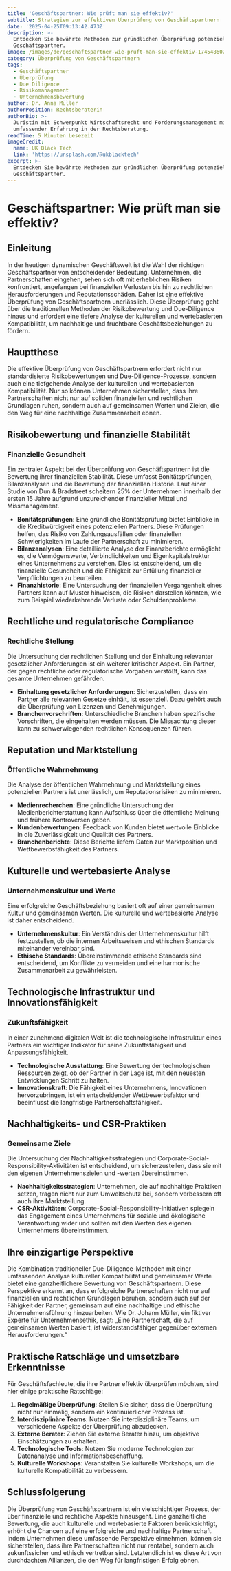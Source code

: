 ```yaml
---
title: 'Geschäftspartner: Wie prüft man sie effektiv?'
subtitle: Strategien zur effektiven Überprüfung von Geschäftspartnern
date: '2025-04-25T09:13:42.473Z'
description: >-
  Entdecken Sie bewährte Methoden zur gründlichen Überprüfung potenzieller
  Geschäftspartner.
image: /images/de/geschaftspartner-wie-pruft-man-sie-effektiv-1745486020707.jpg
category: Überprüfung von Geschäftspartnern
tags:
  - Geschäftspartner
  - Überprüfung
  - Due Diligence
  - Risikomanagement
  - Unternehmensbewertung
author: Dr. Anna Müller
authorPosition: Rechtsberaterin
authorBio: >-
  Juristin mit Schwerpunkt Wirtschaftsrecht und Forderungsmanagement mit
  umfassender Erfahrung in der Rechtsberatung.
readTime: 5 Minuten Lesezeit
imageCredit:
  name: UK Black Tech
  link: 'https://unsplash.com/@ukblacktech'
excerpt: >-
  Entdecken Sie bewährte Methoden zur gründlichen Überprüfung potenzieller
  Geschäftspartner.
---
```

# Geschäftspartner: Wie prüft man sie effektiv?

## Einleitung

In der heutigen dynamischen Geschäftswelt ist die Wahl der richtigen Geschäftspartner von entscheidender Bedeutung. Unternehmen, die Partnerschaften eingehen, sehen sich oft mit erheblichen Risiken konfrontiert, angefangen bei finanziellen Verlusten bis hin zu rechtlichen Herausforderungen und Reputationsschäden. Daher ist eine effektive Überprüfung von Geschäftspartnern unerlässlich. Diese Überprüfung geht über die traditionellen Methoden der Risikobewertung und Due-Diligence hinaus und erfordert eine tiefere Analyse der kulturellen und wertebasierten Kompatibilität, um nachhaltige und fruchtbare Geschäftsbeziehungen zu fördern.

## Hauptthese

Die effektive Überprüfung von Geschäftspartnern erfordert nicht nur standardisierte Risikobewertungen und Due-Diligence-Prozesse, sondern auch eine tiefgehende Analyse der kulturellen und wertebasierten Kompatibilität. Nur so können Unternehmen sicherstellen, dass ihre Partnerschaften nicht nur auf soliden finanziellen und rechtlichen Grundlagen ruhen, sondern auch auf gemeinsamen Werten und Zielen, die den Weg für eine nachhaltige Zusammenarbeit ebnen.

## Risikobewertung und finanzielle Stabilität

### Finanzielle Gesundheit

Ein zentraler Aspekt bei der Überprüfung von Geschäftspartnern ist die Bewertung ihrer finanziellen Stabilität. Diese umfasst Bonitätsprüfungen, Bilanzanalysen und die Bewertung der finanziellen Historie. Laut einer Studie von Dun & Bradstreet scheitern 25% der Unternehmen innerhalb der ersten 15 Jahre aufgrund unzureichender finanzieller Mittel und Missmanagement.

- **Bonitätsprüfungen**: Eine gründliche Bonitätsprüfung bietet Einblicke in die Kreditwürdigkeit eines potenziellen Partners. Diese Prüfungen helfen, das Risiko von Zahlungsausfällen oder finanziellen Schwierigkeiten im Laufe der Partnerschaft zu minimieren.
- **Bilanzanalysen**: Eine detaillierte Analyse der Finanzberichte ermöglicht es, die Vermögenswerte, Verbindlichkeiten und Eigenkapitalstruktur eines Unternehmens zu verstehen. Dies ist entscheidend, um die finanzielle Gesundheit und die Fähigkeit zur Erfüllung finanzieller Verpflichtungen zu beurteilen.
- **Finanzhistorie**: Eine Untersuchung der finanziellen Vergangenheit eines Partners kann auf Muster hinweisen, die Risiken darstellen könnten, wie zum Beispiel wiederkehrende Verluste oder Schuldenprobleme.

## Rechtliche und regulatorische Compliance

### Rechtliche Stellung

Die Untersuchung der rechtlichen Stellung und der Einhaltung relevanter gesetzlicher Anforderungen ist ein weiterer kritischer Aspekt. Ein Partner, der gegen rechtliche oder regulatorische Vorgaben verstößt, kann das gesamte Unternehmen gefährden.

- **Einhaltung gesetzlicher Anforderungen**: Sicherzustellen, dass ein Partner alle relevanten Gesetze einhält, ist essenziell. Dazu gehört auch die Überprüfung von Lizenzen und Genehmigungen.
- **Branchenvorschriften**: Unterschiedliche Branchen haben spezifische Vorschriften, die eingehalten werden müssen. Die Missachtung dieser kann zu schwerwiegenden rechtlichen Konsequenzen führen.

## Reputation und Marktstellung

### Öffentliche Wahrnehmung

Die Analyse der öffentlichen Wahrnehmung und Marktstellung eines potenziellen Partners ist unerlässlich, um Reputationsrisiken zu minimieren. 

- **Medienrecherchen**: Eine gründliche Untersuchung der Medienberichterstattung kann Aufschluss über die öffentliche Meinung und frühere Kontroversen geben.
- **Kundenbewertungen**: Feedback von Kunden bietet wertvolle Einblicke in die Zuverlässigkeit und Qualität des Partners.
- **Branchenberichte**: Diese Berichte liefern Daten zur Marktposition und Wettbewerbsfähigkeit des Partners.

## Kulturelle und wertebasierte Analyse

### Unternehmenskultur und Werte

Eine erfolgreiche Geschäftsbeziehung basiert oft auf einer gemeinsamen Kultur und gemeinsamen Werten. Die kulturelle und wertebasierte Analyse ist daher entscheidend.

- **Unternehmenskultur**: Ein Verständnis der Unternehmenskultur hilft festzustellen, ob die internen Arbeitsweisen und ethischen Standards miteinander vereinbar sind.
- **Ethische Standards**: Übereinstimmende ethische Standards sind entscheidend, um Konflikte zu vermeiden und eine harmonische Zusammenarbeit zu gewährleisten.

## Technologische Infrastruktur und Innovationsfähigkeit

### Zukunftsfähigkeit

In einer zunehmend digitalen Welt ist die technologische Infrastruktur eines Partners ein wichtiger Indikator für seine Zukunftsfähigkeit und Anpassungsfähigkeit.

- **Technologische Ausstattung**: Eine Bewertung der technologischen Ressourcen zeigt, ob der Partner in der Lage ist, mit den neuesten Entwicklungen Schritt zu halten.
- **Innovationskraft**: Die Fähigkeit eines Unternehmens, Innovationen hervorzubringen, ist ein entscheidender Wettbewerbsfaktor und beeinflusst die langfristige Partnerschaftsfähigkeit.

## Nachhaltigkeits- und CSR-Praktiken

### Gemeinsame Ziele

Die Untersuchung der Nachhaltigkeitsstrategien und Corporate-Social-Responsibility-Aktivitäten ist entscheidend, um sicherzustellen, dass sie mit den eigenen Unternehmenszielen und -werten übereinstimmen.

- **Nachhaltigkeitsstrategien**: Unternehmen, die auf nachhaltige Praktiken setzen, tragen nicht nur zum Umweltschutz bei, sondern verbessern oft auch ihre Marktstellung.
- **CSR-Aktivitäten**: Corporate-Social-Responsibility-Initiativen spiegeln das Engagement eines Unternehmens für soziale und ökologische Verantwortung wider und sollten mit den Werten des eigenen Unternehmens übereinstimmen.

## Ihre einzigartige Perspektive

Die Kombination traditioneller Due-Diligence-Methoden mit einer umfassenden Analyse kultureller Kompatibilität und gemeinsamer Werte bietet eine ganzheitlichere Bewertung von Geschäftspartnern. Diese Perspektive erkennt an, dass erfolgreiche Partnerschaften nicht nur auf finanziellen und rechtlichen Grundlagen beruhen, sondern auch auf der Fähigkeit der Partner, gemeinsam auf eine nachhaltige und ethische Unternehmensführung hinzuarbeiten. Wie Dr. Johann Müller, ein fiktiver Experte für Unternehmensethik, sagt: „Eine Partnerschaft, die auf gemeinsamen Werten basiert, ist widerstandsfähiger gegenüber externen Herausforderungen.“

## Praktische Ratschläge und umsetzbare Erkenntnisse

Für Geschäftsfachleute, die ihre Partner effektiv überprüfen möchten, sind hier einige praktische Ratschläge:

1. **Regelmäßige Überprüfung**: Stellen Sie sicher, dass die Überprüfung nicht nur einmalig, sondern ein kontinuierlicher Prozess ist.
2. **Interdisziplinäre Teams**: Nutzen Sie interdisziplinäre Teams, um verschiedene Aspekte der Überprüfung abzudecken.
3. **Externe Berater**: Ziehen Sie externe Berater hinzu, um objektive Einschätzungen zu erhalten.
4. **Technologische Tools**: Nutzen Sie moderne Technologien zur Datenanalyse und Informationsbeschaffung.
5. **Kulturelle Workshops**: Veranstalten Sie kulturelle Workshops, um die kulturelle Kompatibilität zu verbessern.

## Schlussfolgerung

Die Überprüfung von Geschäftspartnern ist ein vielschichtiger Prozess, der über finanzielle und rechtliche Aspekte hinausgeht. Eine ganzheitliche Bewertung, die auch kulturelle und wertebasierte Faktoren berücksichtigt, erhöht die Chancen auf eine erfolgreiche und nachhaltige Partnerschaft. Indem Unternehmen diese umfassende Perspektive einnehmen, können sie sicherstellen, dass ihre Partnerschaften nicht nur rentabel, sondern auch zukunftssicher und ethisch vertretbar sind. Letztendlich ist es diese Art von durchdachten Allianzen, die den Weg für langfristigen Erfolg ebnen.
